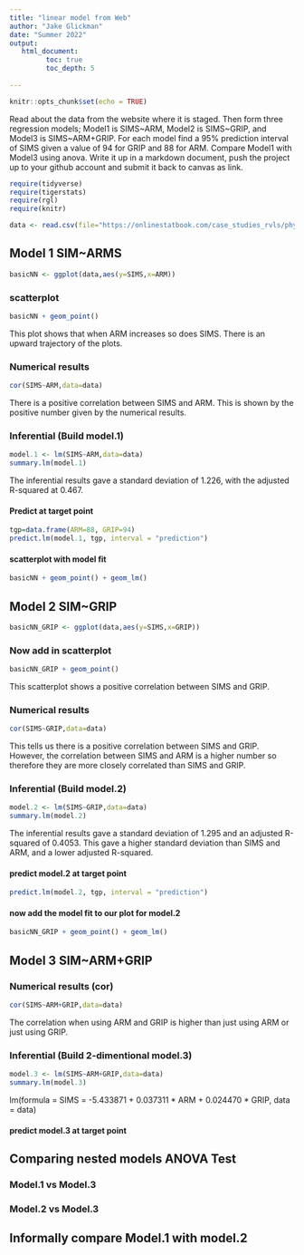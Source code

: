 ```yaml
---
title: "linear model from Web"
author: "Jake Glickman"
date: "Summer 2022"
output:
   html_document:
         toc: true
         toc_depth: 5
        
---
```


```r
knitr::opts_chunk$set(echo = TRUE)
```

Read about the data from the website where it is staged.  Then form three regression models; Model1 is SIMS~ARM, Model2 is SIMS~GRIP, and Model3 is SIMS~ARM+GRIP. For each model find a 95% prediction interval of SIMS given a value of 94  for GRIP and 88 for ARM. Compare Model1 with Model3 using anova. Write it up in a markdown document, push the project up to your github account and submit it back to canvas as link. 

 


```r
require(tidyverse)
require(tigerstats)
require(rgl)
require(knitr)

```

```r
data <- read.csv(file="https://onlinestatbook.com/case_studies_rvls/physical_strength/data.txt",sep="",header=TRUE)  

```

## Model 1 SIM~ARMS

```r
basicNN <- ggplot(data,aes(y=SIMS,x=ARM))
```



### scatterplot

```r
basicNN + geom_point()
```

This plot shows that when ARM increases so does SIMS. There is an upward trajectory of the plots.

### Numerical results

```r
cor(SIMS~ARM,data=data)
```

There is a positive correlation between SIMS and ARM. This is shown by the positive number given by the numerical results.

### Inferential  (Build model.1)

```r
model.1 <- lm(SIMS~ARM,data=data)
summary.lm(model.1)
```

The inferential results gave a standard deviation of 1.226, with the adjusted R-squared at 0.467. 

#### Predict at target point

```r
tgp=data.frame(ARM=88, GRIP=94)
predict.lm(model.1, tgp, interval = "prediction")
```

#### scatterplot with model fit
  
```r
basicNN + geom_point() + geom_lm()
```


## Model 2 SIM~GRIP

```r
basicNN_GRIP <- ggplot(data,aes(y=SIMS,x=GRIP))
```

### Now add in scatterplot

```r
basicNN_GRIP + geom_point()
```

This scatterplot shows a positive correlation between SIMS and GRIP.

### Numerical results 

```r
cor(SIMS~GRIP,data=data)
```

This tells us there is a positive correlation between SIMS and GRIP. However, the correlation between SIMS and ARM is a higher number so therefore they are more closely correlated than SIMS and GRIP.

### Inferential  (Build model.2)

```r
model.2 <- lm(SIMS~GRIP,data=data)
summary.lm(model.2)
```

The inferential results gave a standard deviation of 1.295 and an adjusted R-squared of 0.4053. This gave a higher standard deviation than SIMS and ARM, and a lower adjusted R-squared.  


#### predict model.2 at target point

```r
predict.lm(model.2, tgp, interval = "prediction")
```

#### now add the model fit to our plot for model.2
  
```r
basicNN_GRIP + geom_point() + geom_lm()
```

## Model 3 SIM~ARM+GRIP

### Numerical results (cor)

```r
cor(SIMS~ARM+GRIP,data=data)
```

The correlation when using ARM and GRIP is higher than just using ARM or just using GRIP.
  
### Inferential  (Build 2-dimentional model.3)

```r
model.3 <- lm(SIMS~ARM+GRIP,data=data)
summary.lm(model.3)
```

lm(formula = SIMS = -5.433871 + 0.037311 * ARM + 0.024470 * GRIP, data = data)

#### predict model.3 at target point
  


## Comparing nested models ANOVA Test

### Model.1 vs Model.3
### Model.2 vs Model.3

## Informally compare Model.1 with model.2

